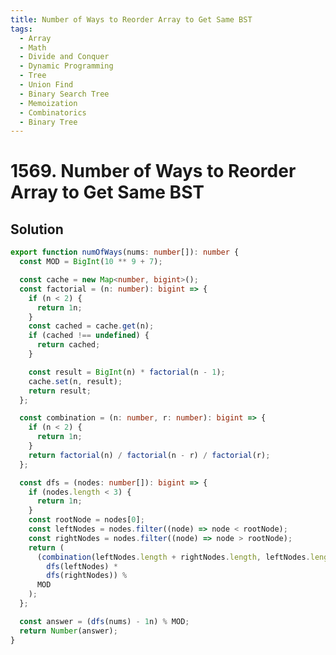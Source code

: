 ```yaml
---
title: Number of Ways to Reorder Array to Get Same BST
tags:
  - Array
  - Math
  - Divide and Conquer
  - Dynamic Programming
  - Tree
  - Union Find
  - Binary Search Tree
  - Memoization
  - Combinatorics
  - Binary Tree
---
```


# 1569. Number of Ways to Reorder Array to Get Same BST

<Badges>
  <LevelBadge level="hard" />
  <TopicBadge name="Array" slug="array" />
  <TopicBadge name="Math" slug="math" />
  <TopicBadge name="Divide and Conquer" slug="divide-and-conquer" />
  <TopicBadge name="Dynamic Programming" slug="dynamic-programming" />
  <TopicBadge name="Tree" slug="tree" />
  <TopicBadge name="Union Find" slug="union-find" />
  <TopicBadge name="Binary Search Tree" slug="binary-search-tree" />
  <TopicBadge name="Memoization" slug="memoization" />
  <TopicBadge name="Combinatorics" slug="combinatorics" />
  <TopicBadge name="Binary Tree" slug="binary-tree" />
</Badges>

## Solution

```typescript filename="solution.ts" copy
export function numOfWays(nums: number[]): number {
  const MOD = BigInt(10 ** 9 + 7);

  const cache = new Map<number, bigint>();
  const factorial = (n: number): bigint => {
    if (n < 2) {
      return 1n;
    }
    const cached = cache.get(n);
    if (cached !== undefined) {
      return cached;
    }

    const result = BigInt(n) * factorial(n - 1);
    cache.set(n, result);
    return result;
  };

  const combination = (n: number, r: number): bigint => {
    if (n < 2) {
      return 1n;
    }
    return factorial(n) / factorial(n - r) / factorial(r);
  };

  const dfs = (nodes: number[]): bigint => {
    if (nodes.length < 3) {
      return 1n;
    }
    const rootNode = nodes[0];
    const leftNodes = nodes.filter((node) => node < rootNode);
    const rightNodes = nodes.filter((node) => node > rootNode);
    return (
      (combination(leftNodes.length + rightNodes.length, leftNodes.length) *
        dfs(leftNodes) *
        dfs(rightNodes)) %
      MOD
    );
  };

  const answer = (dfs(nums) - 1n) % MOD;
  return Number(answer);
}
```

<ProblemLink
  codingSite="leetcode"
  href="https://leetcode.com/problems/number-of-ways-to-reorder-array-to-get-same-bst"
  title="Number of Ways to Reorder Array to Get Same BST"
/>
